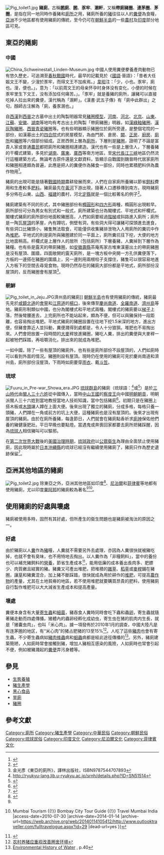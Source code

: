 [[File:Pig_toilet1.jpg|thumb]]
'''豬廁'''，古稱'''圂廁'''、'''圂'''、'''豕牢'''、'''溷軒'''，又稱'''帶廁豬圈'''、'''連茅圈'''、'''茅圈'''，是指在同一地同時作養豬和[[廁所|廁所]]之用，豬廁所養的[[豬|豬]]往往以人的[[糞便|糞便]]為食糧，[[亞洲|亞洲]]不少地區都有使用豬廁的傳統，至今仍可在[[朝鮮半島|朝鮮半島]]的一些[[農村|農村]]及[[印度|印度]]部分地區可見{{r|東亞的廁所}}。

==東亞的豬廁==
===中國===
[[File:China_Schweinestall_Linden-Museum.jpg|thumb]]
中國人使用糞便豢養產肉動物已有悠久歷史，可追溯至[[春秋戰國|春秋戰國]]時代，最早的記載見於《[[國語_(書)|國語]]·晉語》：「昔者大任娠文王不變，少溲於豕牢，而得文王不加疾焉。」[[韋昭|韋昭]]注：「少，小也。豕牢，廁也。溲，便也。」，意为：「以前周文王的母亲怀孕时身体没有变化，小便的时候在豕牢里生下文王，没有添加任何痛苦。」。「豕牢」就是養豬的廁所，讓豬可以直接吃掉人拉出來的糞便{{r|寄生蟲病}}，漢代稱為「溷軒」{{r|古早中國豬}}。《漢書·武五子傳》有「廁中此群出」之句，顏師古注解為「廁，養豕溷也。」{{r|寄生蟲病}}

自[[西漢|西漢]]到[[西晉|西晉]]之古墓中出土的陶製明器常見[[豬圈|豬圈]][[模型|模型]]，[[河南|河南]]、[[河北|河北]]、[[北京|北京]]、[[山東|山東]]、[[江蘇|江蘇]]、[[安徽|安徽]]、[[湖南|湖南]]等地均有考古出土的陶製「帶廁豬圈」明器，如[[漢綠釉豬圈|漢綠釉豬圈]]、[[漢灰陶豬圈|漢灰陶豬圈]]、[[西晉青瓷豬圈|西晉青瓷豬圈]]等。也有些明器顯示豬圈位於廁所旁邊，是整個宅院的一部份{{r|寄生蟲病}}，如漢墓出土的[[四合院|四合院]]式的房屋模型，為由門房、倉房、[[闕|闕]]、[[正房|正房]]、[[廚房|廚房]]、[[廁所|廁所]]和[[豬圈|豬圈]]等六個部份組成。正房西側上層為[[廁所|廁所]]，下層則是[[豬圈|豬圈]]，證明了不論是富貴人家或普通[[農民|農民]]都把廁所和豬圈相連建造{{r|古早中國豬}}。漢代也有一些是上層住人，下層養豬的干欄式建築，多見於[[湖南|湖南]]、[[廣東|廣東]]、[[廣西|廣西]]等南方地區，至[[宋代|宋代]][[長江三峽|長江三峽]]地區仍然流行這種建築方式{{r|寄生蟲病}}。無論考古原件還是文獻資料，皆顯示自戰國到魏晉時代居家廁所和豬圈相連頗為普遍，此應是把人的糞便作為豬食一部份，同時也累積肥料供為農作物用<ref name="古早中國豬">{{Cite web |url=http://vettech.nvri.gov.tw/Articles/ahm/337.html |title=古早中國豬 |access-date=2010-07-30 |archive-date=2016-03-04 |archive-url=https://web.archive.org/web/20160304133429/http://vettech.nvri.gov.tw/Articles/ahm/337.html |dead-url=no }}</ref>。

豬廁的出現可能是隨著[[戰國時期|戰國時期]]農耕發展而來，人們在自家廁所養豬以節省[[飼料|飼料]]費用和生產較多[[肥料|肥料]]。豬廁最先在[[黃河|黃河]]下游出現，隨著人口遷移傳到南方。現時豬廁多分佈在山東、[[山西|山西]]、[[福建|福建]]的農村，河北[[定縣|定縣]]就是一個比較著名的例子<ref name="寄生蟲病">{{Cite web |url=http://www.ihp.sinica.edu.tw/~medicine/conference/disease/hsiaofan.PDF |title=蕭璠《中國歷史上的一些生活方式與幾種消化道寄生蟲病的感染》 |access-date=2010-07-30 |archive-date=2016-03-04 |archive-url=https://web.archive.org/web/20160304195354/http://www.ihp.sinica.edu.tw/~medicine/conference/disease/hsiaofan.PDF |dead-url=no }}</ref>。

豬廁建築有不同的形式，其中豬圈部份有[[橢圓形|橢圓形]]和[[四方形|四方形]]兩種，橢圓形出現較早。廁所部份可分為男女有別式和一般式，廁所建築也分為閣樓式、平地式和杆欄式{{r|東亞的廁所|古早中國豬|寄生蟲病}}。閣樓式豬廁的廁所部份地面較豬圈高，人們如廁要經過[[階梯|階梯]]或斜路進入廁所；廁所是一陶瓦[[屋頂|屋頂]]的茅屋，內有蹲坑，側壁有洞，有些洞大得可讓豬可探頭進去進食，有些洞口比豬頭小，豬隻無法取食，可能僅供收集豬排泄物入人用廁所的糞坑中作為[[堆肥|堆肥]]。平地式的則是廁所與豬圈建於同一平面上，廁所糞坑往下挖，大便的地方比地面稍高{{r|東亞的廁所|古早中國豬}}。杆欄式是上層作人的居所（包括廁所）下層養豬，人糞掉到下層作為豬糧{{r|寄生蟲病}}。也有些是露天的帶廁豬圈，如[[安徽|安徽]][[壽縣|壽縣]]茶庵馬家古堆東漢墓出土的帶廁豬圈是沒有屋頂、圍牆，四面敞開的露天廁所，是一塊方板中央開一方孔供糞便落下，方板的一邊搭在豬圈的圍牆上，另一邊則用兩根柱子支撐住，豬隻可以很容易地進入方板下的空間去尋覓食物{{r|寄生蟲病}}。現時仍然存在的豬廁大部份都是平地式，廁所部份沒屋頂的，反而豬圈會有屋頂<ref name="東亞的廁所">金光彥《東亞的廁所》，譯林出版社，ISBN9787544707893</ref>。

===朝鮮===
[[File:Pig_toilet_in_Jeju.JPG|thumb]]濟州島的豬廁]]
[[朝鮮半島|朝鮮半島]]也有使用豬廁的傳統，豬廁最先見於[[咸鏡北道|咸鏡北道]]的[[會寧|會寧]]和[[江原道|江原道]]的[[楊口|楊口]]，後來傳至[[慶尚南道|慶尚南道]]、[[全羅南道|全羅南道]]、[[濟州島|濟州島]]等地。豬廁形制類似中國，也分為閣樓式和平地式兩種。閣樓式的豬廁要以[[梯子|梯子]]上落，然後彎腰進去，上完廁所也不能站起來，頗為不便，但可以與豬保持一段距離，也容易掏出堆肥。平地式豬廁的豬圈設置在往地下挖1.5米深的地方，進出方便，但豬會靠近人並抖動，糞便濺得到處都是，令人十分狼狽。堆肥也不易掏出來。人們會把放置一段時間的[[大麥|大麥]]稈放進豬圈，豬吃人糞，排出的糞便與大麥稈一起被牠們踩踏，再咀嚼消化，排出來的就成為堆肥{{r|東亞的廁所}}。

一如中國，除了一些有屋頂的豬廁外，也有些是廁所部份不設屋頂的，人們如廁時可以看到外面的情況。豬圈則設有屋頂。現時仍在使用的豬廁可見於慶尚南道和濟州島，廁所部份沒屋頂，下雨時如廁要穿[[雨衣|雨衣]]、戴[[斗笠|斗笠]]{{r|東亞的廁所}}。

===琉球===
[[File:Fuuru_in_Pre-war_Showa_era.JPG|thumb]]
[[琉球群島|琉球群島]]的豬廁（琉球語：{{lang|ryu|フール}}<ref>http://ryukyu-lang.lib.u-ryukyu.ac.jp/srnh/details.php?ID=SN51514</ref>或{{lang|ryu|ウヮーフール}}<ref>{{Cite web |url=http://ryukyu-lang.lib.u-ryukyu.ac.jp/srnh/details.php?ID=SN50334 |title=存档副本 |access-date=2012-05-31 |archive-date=2020-08-12 |archive-url=https://web.archive.org/web/20200812003936/http://ryukyu-lang.lib.u-ryukyu.ac.jp/srnh/details.php?ID=SN50334 |dead-url=no }}</ref>）是於[[三山時代|三山時代]]由[[閩人三十六姓|閩人三十六姓]]從中國傳入{{r|東亞的廁所}}，當時[[中山王國|中山王國]]的[[察度王|察度王]]向中國[[明朝|明朝]][[朝貢|朝貢]]，明朝派閩人三十六姓到當地教授當地人技術知識，當中包括豬廁<ref name="豚便所-01">{{Cite web |url=http://haterumakaiun.web.infoseek.co.jp/fu-ru.html |title=フール（豚便所） |access-date=2010-07-30 |archive-url=https://web.archive.org/web/20090213130818/http://haterumakaiun.web.infoseek.co.jp/fu-ru.html |archive-date=2009-02-13 |dead-url=yes }}</ref>。初期只是在豬圈上搭木板或[[木頭|木頭]]讓人蹲在上面大便。後來出現了獨立的豬廁，分成多格，每格只養一頭豬，人們蹲在一角或前方的坑上大便，這種豬廁也是沒有屋頂的{{r|東亞的廁所|豚便所-02}}。後來才出現有屋頂的豬廁{{r|豚便所-01}}。由於在廁所養豬，每逢節日，人們就會在豬廁點香祈求[[廁神|廁神]]保佑他們養的豬健康肥壯。平日早晚也要點燈。當遇鬼或奔喪回家都要去廁所把豬踩醒，因為[[琉球人|琉球人]]相信豬叫可以驅邪{{r|東亞的廁所}}。

在[[第二次世界大戰|第二次世界大戰]]後的[[美國治理琉球時期|美國治理時期]]，[[琉球政府|琉球政府]]以[[公眾衛生|公眾衛生]]為理由全面禁止使用豬廁，因此現時屬於[[日本|日本]][[沖繩縣|沖繩縣]]的琉球已經沒有繼續使用豬廁了，豬廁只作為歷史遺跡保留{{r|豚便所-01}}<ref name="豚便所-02">{{Cite web|title=小禄 -OROKU- うるく|url=http://takara.ne.jp/oroku/wafuru.html|accessdate=2020-12-21|work=takara.ne.jp|archive-date=2016-03-04|archive-url=https://web.archive.org/web/20160304085837/http://takara.ne.jp/oroku/wafuru.html|dead-url=no}}</ref>。
{{clear2}}

==亞洲其他地區的豬廁==
[[File:Pig_toilet2.jpg|thumb]]
除東亞之外，亞洲其他地區如印度<ref name="Goan Pig Toilets">{{Cite web |url=http://www.goaguide.org/pigtoilets.html |title=Goan Pig Toilets - You'll Never Eat Pork Again<!-- Bot generated title --> |access-date=2010-07-30 |archive-date=2011-07-26 |archive-url=https://web.archive.org/web/20110726122701/http://www.goaguide.org/pigtoilets.html |dead-url=yes }}</ref>、[[尼泊爾|尼泊爾]]和[[菲律賓|菲律賓]]等地都有使用豬廁{{r|東亞的廁所}}，尤以印度[[果阿邦|果阿邦]]的豬廁較為著名<ref name="Goan Pig Toilets" /><ref>{{Cite web |url=http://www.outlooktraveller.com/fulltravelogue.aspx?id=29 |title=Mumbai Travelogues- Mumbai Travel Information {{!}} Mumbai Tourism {{!}} Bombay City Tour Guide {{!}} Travel Mumbai India<!-- Bot generated title --> |access-date=2010-07-30 |archive-date=2014-01-14 |archive-url=https://web.archive.org/web/20140114105412/http://www.outlooktraveller.com/fulltravelogue.aspx?id=29 |dead-url=yes }}</ref>。

==使用豬廁的好處與壞處==
豬廁被使用多時，固然有其好處，但所產生的衛生問題也是豬廁被淘汰的原因之一。

===好處===
由於豬廁以人[[糞|糞]]作為[[豬|豬]]糧，人糞就不需要另外去處理，亦因為人糞很快就被豬吃掉，也就不會有臭味，也不用特地去掏出{{r|東亞的廁所}}。以人糞作為「非糧飼料」，當中的養份也可以補充豬飼料的[[營養|營養]]，節省生產成本<ref name="中國人的食糞症">{{Cite web |url=http://www.open.com.hk/0804p78.html |title=中國人的食糞症 |access-date=2010-07-30 |archive-date=2010-07-01 |archive-url=https://web.archive.org/web/20100701134019/http://www.open.com.hk/0804p78.html |dead-url=no }}</ref>，能用低廉的成本養出長肉多、肥膘少、肉質嫩且結實的豬{{r|東亞的廁所|中國人的食糞症}}。豬糞又可產出堆肥{{r|古早中國豬}}，把堆積的[[雜草|雜草]]、[[稻草|稻草]]或[[麥稈|麥稈]]鋪在豬圈，讓[[草|草]]和豬糞混合，加上豬不斷踩踏，很快就成為用於耕作的[[堆肥|堆肥]]，可提高[[農作物|農作物]]的產量，尤其在土地貧瘠的地區，若不使用堆肥就要購買昂貴的肥料，使用豬廁自行製作堆肥可以大大減省生產成本和提高產量{{r|東亞的廁所}}。

===壞處===
糞便本身含有大量[[寄生蟲|寄生蟲]]和[[細菌|細菌]]，豬吞食人糞時同時會吃下蟲和蟲[[卵|卵]]，寄生蟲就隨著豬走動而四處傳播{{r|寄生蟲病}}。猪體內的蟲卵经孵化成幼虫，寄生虫在猪的肌肉内生長，就是「猪囊虫肉」，也叫「米心肉」。據一項發佈於2010年1月的調查，中國大陸凡是有连茅圈的地区，有“米心肉”的猪占肥猪的13至15%<ref>[http://www.zhuboshi.com/cms/?action-viewnews-itemid-34197 农村养猪应重视改善圈舍环境]{{dead link|date=2018年1月 |bot=InternetArchiveBot |fix-attempted=yes }}</ref>。人吃了這些[[豬肉|豬肉]]也會有寄生蟲，不少寄生蟲病如[[豬肉絛蟲|豬肉絛蟲]]病和[[蛔蟲|蛔蟲]]病都是經此途徑傳播的{{r|寄生蟲病}}<ref>[http://books.google.com/books?id=x7Ov-mVPjZ0C Environmental History of Water] {{Wayback|url=http://books.google.com/books?id=x7Ov-mVPjZ0C |date=20150318101748 }}, p.40</ref>。另外，豬廁建築簡陋，人如廁時常會接觸到豬，增加人豬相互感染的風險，人如廁時也常會引起不便，例如被豬濺起的[[糞便|糞便]]弄污身體等{{r|東亞的廁所}}。

==參見==
*[[生態養殖|生態養殖]]
*[[豬生產學|豬生產學]]
*[[黑心食品|黑心食品]]
*[[旱廁|旱廁]]
*[[豬圈|豬圈]]

==參考文獻==
<div class="references-small">
<references></references>
</div>
{{廁所}}
[[Category:廁所|Category:廁所]]
[[Category:豬生產學|Category:豬生產學]]
[[Category:中華民俗|Category:中華民俗]]
[[Category:朝鮮民俗|Category:朝鮮民俗]]
[[Category:琉球民俗|Category:琉球民俗]]
[[Category:印度文化|Category:印度文化]]
[[Category:尼泊爾文化|Category:尼泊爾文化]]
[[Category:菲律賓文化|Category:菲律賓文化]]